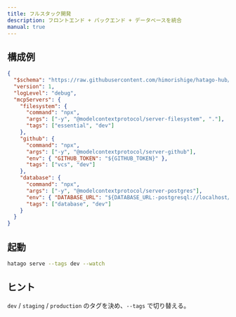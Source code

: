 ```yaml
---
title: フルスタック開発
description: フロントエンド + バックエンド + データベースを統合
manual: true
---
```


## 構成例

```json title="hatago-config.json"
{
  "$schema": "https://raw.githubusercontent.com/himorishige/hatago-hub/main/schemas/config.schema.json",
  "version": 1,
  "logLevel": "debug",
  "mcpServers": {
    "filesystem": {
      "command": "npx",
      "args": ["-y", "@modelcontextprotocol/server-filesystem", "."],
      "tags": ["essential", "dev"]
    },
    "github": {
      "command": "npx",
      "args": ["-y", "@modelcontextprotocol/server-github"],
      "env": { "GITHUB_TOKEN": "${GITHUB_TOKEN}" },
      "tags": ["vcs", "dev"]
    },
    "database": {
      "command": "npx",
      "args": ["-y", "@modelcontextprotocol/server-postgres"],
      "env": { "DATABASE_URL": "${DATABASE_URL:-postgresql://localhost/dev}" },
      "tags": ["database", "dev"]
    }
  }
}
```

## 起動

```bash
hatago serve --tags dev --watch
```

## ヒント

`dev` / `staging` / `production` のタグを決め、`--tags` で切り替える。

